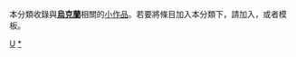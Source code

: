 {{Catnav|頁面分類|地理|国家|欧洲国家|烏克蘭}}
{{hiddencat}}
{{WPSS-cat}}
本分類收錄與'''[[烏克蘭|烏克蘭]]'''相關的[[Wikipedia:小作品|小作品]]。若要將條目加入本分類下，請加入'''{{tl|Ukraine-stub}}'''，或者'''{{tl|烏克蘭小作品}}'''模板。

[[Category:歐洲小作品|U]]
[[Category:烏克蘭|*]]